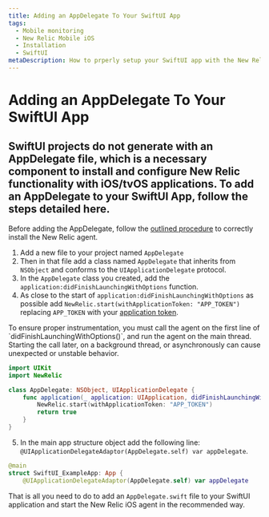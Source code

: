 ```yaml
---
title: Adding an AppDelegate To Your SwiftUI App
tags:
  - Mobile monitoring
  - New Relic Mobile iOS
  - Installation
  - SwiftUI
metaDescription: How to prperly setup your SwiftUI app with the New Relic agent.
---
```


# Adding an AppDelegate To Your SwiftUI App
## SwiftUI projects do not generate with an AppDelegate file, which is a necessary component to install and configure New Relic functionality with iOS/tvOS applications. To add an AppDelegate to your SwiftUI App, follow the steps detailed here.
Before adding the AppDelegate, follow the [outlined procedure](/docs/mobile-monitoring/new-relic-mobile-ios/installation/spm-installation.mdx) to correctly install the New Relic agent. 

1. Add a new file to your project named `AppDelegate`
2. Then in that file add a class named `AppDelegate` that inherits from `NSObject` and conforms to the `UIApplicationDelegate` protocol. 
3. In the `AppDelegate` class you created, add the `application:didFinishLaunchingWithOptions` function. 
4. As close to the start of `application:didFinishLaunchingWithOptions` as possible add `NewRelic.start(withApplicationToken: "APP_TOKEN")` replacing `APP_TOKEN` with your [application token](/docs/mobile-apps/viewing-your-application-token).

<Callout variant="important">
    To ensure proper instrumentation, you must call the agent on the first line of `didFinishLaunchingWithOptions()`, and run the agent on the main thread. Starting the call later, on a background thread, or asynchronously can cause unexpected or unstable behavior.
</Callout>

```swift
import UIKit
import NewRelic

class AppDelegate: NSObject, UIApplicationDelegate {
    func application(_ application: UIApplication, didFinishLaunchingWithOptions launchOptions: [UIApplication.LaunchOptionsKey : Any]? = nil) -> Bool {
        NewRelic.start(withApplicationToken: "APP_TOKEN")
        return true
    }
}
```

5. In the main app structure object add the following line: `@UIApplicationDelegateAdaptor(AppDelegate.self) var appDelegate`. 

```swift
@main
struct SwiftUI_ExampleApp: App {
    @UIApplicationDelegateAdaptor(AppDelegate.self) var appDelegate
```

That is all you need to do to add an `AppDelegate.swift` file to your SwiftUI application and start the New Relic iOS agent in the recommended way.

<InstallFeedback />

